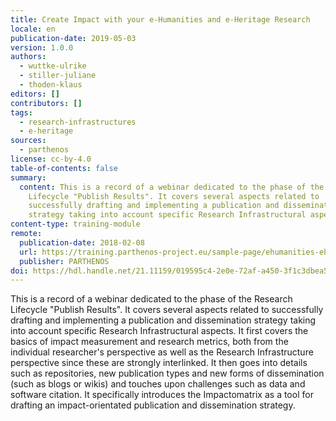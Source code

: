 ```yaml
---
title: Create Impact with your e-Humanities and e-Heritage Research
locale: en
publication-date: 2019-05-03
version: 1.0.0
authors:
  - wuttke-ulrike
  - stiller-juliane
  - thoden-klaus
editors: []
contributors: []
tags:
  - research-infrastructures
  - e-heritage
sources:
  - parthenos
license: cc-by-4.0
table-of-contents: false
summary:
  content: This is a record of a webinar dedicated to the phase of the Research
    Lifecycle "Publish Results". It covers several aspects related to
    successfully drafting and implementing a publication and dissemination
    strategy taking into account specific Research Infrastructural aspects.
content-type: training-module
remote:
  publication-date: 2018-02-08
  url: https://training.parthenos-project.eu/sample-page/ehumanities-eheritage-webinar-series/webinar-impact/
  publisher: PARTHENOS
doi: https://hdl.handle.net/21.11159/019595c4-2e0e-72af-a450-3f1c3dbea557
---
```

This is a record of a webinar dedicated to the phase of the Research Lifecycle "Publish Results". It covers several aspects related to successfully drafting and implementing a publication and dissemination strategy taking into account specific Research Infrastructural aspects. It first covers the basics of impact measurement and research metrics, both from the individual researcher's perspective as well as the Research Infrastructure perspective since these are strongly interlinked. It then goes into details such as repositories, new publication types and new forms of dissemination (such as blogs or wikis) and touches upon challenges such as data and software citation. It specifically introduces the Impactomatrix as a tool for drafting an impact-orientated publication and dissemination strategy.

<ExternalResource title="Interested in learning more?" subtitle="Check out Create Impact with your e-Humanities and e-Heritage Research on PARTHENOS" url="https://training.parthenos-project.eu/sample-page/ehumanities-eheritage-webinar-series/webinar-impact/" />
